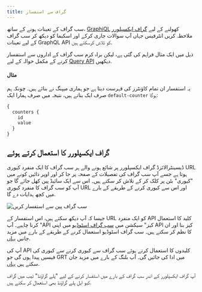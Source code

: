 ```yaml
---
title: گراف سے استفسار
---
```


سب گراف کے تعینات ہونے کے ساتھ، [GraphiQL](https://github.com/graphql/graphiql) کھولنے کے لیے [ گراف ایکسپلورر](https://thegraph.com/explorer) ملاحظہ کریں انٹرفیس جہاں آپ سوالات جاری کرکے اور اسکیما کو دیکھ کر سب گراف کے لیے تعینات GraphQL API کو تلاش کرسکتے ہیں.

ذیل میں ایک مثال فراہم کی گئی ہے، لیکن براہ کرم سب گراف کے اداروں سے استفسار کرنے کے مکمل حوالہ کے لیے [Query API](/querying/graphql-api) دیکھیں.

#### مثال

یہ استفسار ان تمام کاؤنٹرز کی فہرست دیتا ہے جو ہماری میپنگ نے بنائے ہیں۔ چونکہ ہم صرف ایک بناتے ہیں، نتیجہ میں صرف ہمارا ایک `default-counter` ہوگا:

```graphql
{
  counters {
    id
    value
  }
}
```

## گراف ایکسپلورر کا استعمال کرتے ہوئے

ڈیسینٹرالائزڈ گراف ایکسپلورر پر شائع ہونے والے ہر سب گراف کا ایک منفرد کیوری URL ہوتا ہے جسے آپ سب گراف کی تفصیلات کے صفحہ پر جا کر اور اوپر دائیں کونے میں "کیوری" بٹن پر کلک کر کے تلاش کر سکتے ہیں۔ اس سے ایک سائیڈ پین کھل جائے گا جو آپ کو سب گراف کا منفرد کیوری URL اور اس سے کیوری کرنے کے طریقے کے بارے میں کچھ ہدایات دے گا.

![سب گراف پین سے استفسار کریں](/img/query-subgraph-pane.png)

جیسا کہ آپ دیکھ سکتے ہیں، اس استفسار کے URL کو ایک منفرد API کلید کا استعمال کرنا چاہیے۔ آپ "API کیز" سیکشن میں [سب گراف اسٹوڈیو](https://thegraph.com/studio) میں اپنی API کیز بنا اور ان کا نظم کر سکتے ہیں۔ سب گراف اسٹوڈیو استعمال کرنے کے طریقے کے بارے میں مزید جانیں [یہاں](/deploying/subgraph-studio).

آپ کی API کلیدوں کا استعمال کرتے ہوئے سب گراف سے کیوری کرنے سے کیوری کی فیسیں پیدا ہوں گی جو GRT میں ادا کی جائیں گی۔ آپ بلنگ کے بارے میں مزید جان سکتے ہیں [یہاں](/billing).

آپ گراف ایکسپلورر کے اندر سب گراف کے بارے میں استفسار کرنے کے لیے "پلے گراؤنڈ" ٹیب میں گراف کیو ایل پلے گراؤنڈ بھی استعمال کر سکتے ہیں.

